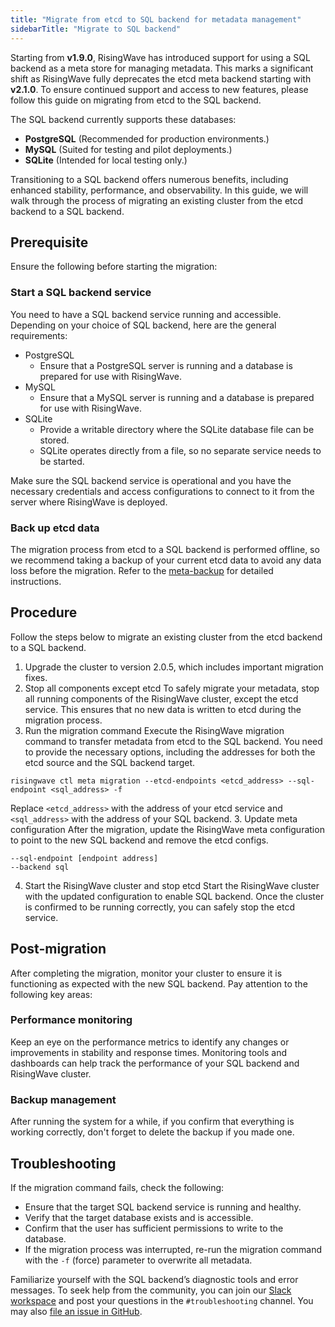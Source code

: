 ```yaml
---
title: "Migrate from etcd to SQL backend for metadata management"
sidebarTitle: "Migrate to SQL backend"
---
```


Starting from **v1.9.0**, RisingWave has introduced support for using a SQL backend as a meta store for managing metadata. This marks a significant shift as RisingWave fully deprecates the etcd meta backend starting with **v2.1.0**. To ensure continued support and access to new features, please follow this guide on migrating from etcd to the SQL backend.

The SQL backend currently supports these databases:

* **PostgreSQL** (Recommended for production environments.)
* **MySQL** (Suited for testing and pilot deployments.)
* **SQLite** (Intended for local testing only.)

Transitioning to a SQL backend offers numerous benefits, including enhanced stability, performance, and observability. In this guide, we will walk through the process of migrating an existing cluster from the etcd backend to a SQL backend.

## Prerequisite

Ensure the following before starting the migration:

### Start a SQL backend service

You need to have a SQL backend service running and accessible. Depending on your choice of SQL backend, here are the general requirements:

* PostgreSQL
   * Ensure that a PostgreSQL server is running and a database is prepared for use with RisingWave.
* MySQL
   * Ensure that a MySQL server is running and a database is prepared for use with RisingWave.
* SQLite
   * Provide a writable directory where the SQLite database file can be stored.
   * SQLite operates directly from a file, so no separate service needs to be started.

Make sure the SQL backend service is operational and you have the necessary credentials and access configurations to connect to it from the server where RisingWave is deployed.

### Back up etcd data

The migration process from etcd to a SQL backend is performed offline, so we recommend taking a backup of your current etcd data to avoid any data loss before the migration. Refer to the [meta-backup](/operate/meta-backup) for detailed instructions.

## Procedure

Follow the steps below to migrate an existing cluster from the etcd backend to a SQL backend.

1. Upgrade the cluster to version 2.0.5, which includes important migration fixes.
2. Stop all components except etcd
To safely migrate your metadata, stop all running components of the RisingWave cluster, except the etcd service. This ensures that no new data is written to etcd during the migration process.
3. Run the migration command
Execute the RisingWave migration command to transfer metadata from etcd to the SQL backend. You need to provide the necessary options, including the addresses for both the etcd source and the SQL backend target.
```
risingwave ctl meta migration --etcd-endpoints <etcd_address> --sql-endpoint <sql_address> -f
```
Replace `<etcd_address>` with the address of your etcd service and `<sql_address>` with the address of your SQL backend.
3. Update meta configuration
After the migration, update the RisingWave meta configuration to point to the new SQL backend and remove the etcd configs.
```
--sql-endpoint [endpoint address]
--backend sql
```
4. Start the RisingWave cluster and stop etcd
Start the RisingWave cluster with the updated configuration to enable SQL backend. Once the cluster is confirmed to be running correctly, you can safely stop the etcd service.

## Post-migration

After completing the migration, monitor your cluster to ensure it is functioning as expected with the new SQL backend. Pay attention to the following key areas:

### Performance monitoring

Keep an eye on the performance metrics to identify any changes or improvements in stability and response times. Monitoring tools and dashboards can help track the performance of your SQL backend and RisingWave cluster.

### Backup management

After running the system for a while, if you confirm that everything is working correctly, don't forget to delete the backup if you made one.

## Troubleshooting

If the migration command fails, check the following:

* Ensure that the target SQL backend service is running and healthy.
* Verify that the target database exists and is accessible.
* Confirm that the user has sufficient permissions to write to the database.
* If the migration process was interrupted, re-run the migration command with the `-f` (force) parameter to overwrite all metadata.

Familiarize yourself with the SQL backend’s diagnostic tools and error messages. To seek help from the community, you can join our [Slack workspace](https://www.risingwave.com/slack) and post your questions in the `#troubleshooting` channel. You may also [file an issue in GitHub](https://github.com/risingwavelabs/risingwave/issues/new/choose).
